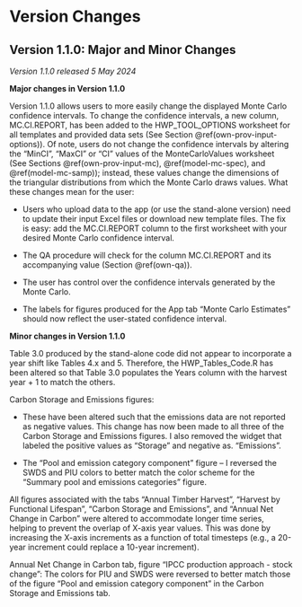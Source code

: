 # Version Changes   {#vc}

## Version 1.1.0: Major and Minor Changes         {#vc-v1.1.0}

*Version 1.1.0 released 5 May 2024*

**Major changes in Version 1.1.0**

Version 1.1.0 allows users to more easily change the displayed Monte Carlo confidence intervals.  To change the confidence intervals, a new column, MC.CI.REPORT, has been added to the HWP_TOOL_OPTIONS worksheet for all templates and provided data sets (See Section \@ref(own-prov-input-options)).  Of note, users do not change the confidence intervals by altering the "MinCI", "MaxCI" or "CI" values of the MonteCarloValues worksheet (See Sections \@ref(own-prov-input-mc), \@ref(model-mc-spec), and \@ref(model-mc-samp)); instead, these values change the dimensions of the triangular distributions from which the Monte Carlo draws values.  What these changes mean for the user:    

* Users who upload data to the app (or use the stand-alone version) need to update their input Excel files or download new template files.  The fix is easy: add the MC.CI.REPORT column to the first worksheet with your desired Monte Carlo confidence interval.  

* The QA procedure will check for the column MC.CI.REPORT and its accompanying value (Section \@ref(own-qa)).  

* The user has control over the confidence intervals generated by the Monte Carlo.

* The labels for figures produced for the App tab "Monte Carlo Estimates" should now reflect the user-stated confidence interval.


**Minor changes in Version 1.1.0**

Table 3.0 produced by the stand-alone code did not appear to incorporate a year shift like Tables 4.x and 5.  Therefore, the HWP_Tables_Code.R has been altered so that Table 3.0 populates the Years column with the harvest year + 1 to match the others.   

Carbon Storage and Emissions figures: 

* These have been altered such that the emissions data are not reported as negative values.  This change has now been made to all three of the Carbon Storage and Emissions figures.  I also removed the widget that labeled the positive values as “Storage” and negative as. “Emissions”.

* The “Pool and emission category component” figure – I reversed the SWDS and PIU colors to better match the color scheme for the "Summary pool and emissions categories" figure. 

All figures associated with the tabs "Annual Timber Harvest", "Harvest by Functional Lifespan", "Carbon Storage and Emissions", and "Annual Net Change in Carbon" were altered to accommodate longer time series, helping to prevent the overlap of X-axis year values.  This was done by increasing the X-axis increments as a function of total timesteps (e.g., a 20-year increment could replace a 10-year increment). 

Annual Net Change in Carbon tab, figure "IPCC production approach - stock change": The colors for PIU and SWDS were reversed to better match those of the figure “Pool and emission category component” in the Carbon Storage and Emissions tab.
